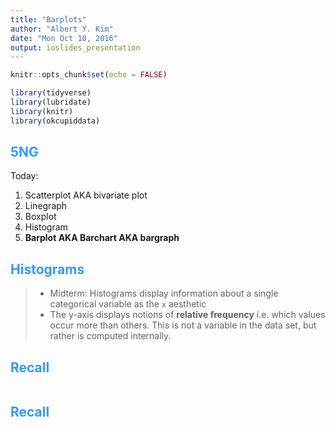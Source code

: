 ```yaml
---
title: "Barplots"
author: "Albert Y. Kim"
date: "Mon Oct 10, 2016"
output: ioslides_presentation
---
```


<style>
h2 { 
 color: #3399ff;		
}
h3 { 
 color: #3399ff;		
}
slides > slide.backdrop {
  background: white;
}
</style>

```r
knitr::opts_chunk$set(echo = FALSE)
```

```r
library(tidyverse)
library(lubridate)
library(knitr)
library(okcupiddata)
```



## 5NG

Today:

1. Scatterplot AKA bivariate plot
1. Linegraph
1. Boxplot
1. Histogram
1. **Barplot AKA Barchart AKA bargraph**



## Histograms

> * Midterm: Histograms display information about a single categorical variable as the `x` aesthetic
> * The y-axis displays notions of **relative frequency** i.e. which values occur more than 
others. This is not a variable in the data set, but rather is computed internally.



## Recall 

```r

```



## Recall

```r

```












